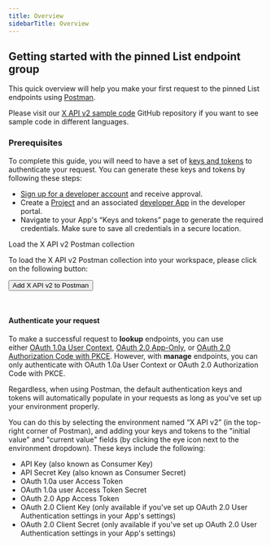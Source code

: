 ---
title: Overview
sidebarTitle: Overview
---


## Getting started with the pinned List endpoint group

This quick overview will help you make your first request to the pinned List endpoints using [Postman](/tutorials/postman-getting-started).

Please visit our [X API v2 sample code](https://github.com/xdevplatform/Twitter-API-v2-sample-code) GitHub repository if you want to see sample code in different languages.
<Note>
### Prerequisites

To complete this guide, you will need to have a set of [keys and tokens](/resources/fundamentals/authentication) to authenticate your request. You can generate these keys and tokens by following these steps:

* [Sign up for a developer account](https://developer.x.com/en/apply-for-access) and receive approval.
* Create a [Project](/resources/fundamentals/projects) and an associated [developer App](/resources/fundamentals/developer-apps) in the developer portal.
* Navigate to your App's “Keys and tokens” page to generate the required credentials. Make sure to save all credentials in a secure location.
</Note>
Load the X API v2 Postman collection


To load the X API v2 Postman collection into your workspace, please click on the following button:

<Button href="https://t.co/twitter-api-postman">
  Add X API v2 to Postman
</Button>


 

#### Authenticate your request

To make a successful request to **lookup** endpoints, you can use either [OAuth 1.0a User Context](/resources/fundamentals/authentication), [OAuth 2.0 App-Only](/resources/fundamentals/authentication#oauth-2-0), or [OAuth 2.0 Authorization Code with PKCE](resources/fundamentals/authentication#oauth-2-0-authorization-code-flow-with-pkce-2). However, with **manage** endpoints, you can only authenticate with OAuth 1.0a User Context or OAuth 2.0 Authorization Code with PKCE.

Regardless, when using Postman, the default authentication keys and tokens will automatically populate in your requests as long as you've set up your environment properly. 

You can do this by selecting the environment named “X API v2” (in the top-right corner of Postman), and adding your keys and tokens to the "initial value" and "current value" fields (by clicking the eye icon next to the environment dropdown). These keys include the following:

* API Key (also known as Consumer Key)
* API Secret Key (also known as Consumer Secret)
* OAuth 1.0a user Access Token
* OAuth 1.0a user Access Token Secret
* OAuth 2.0 App Access Token
* OAuth 2.0 Client Key (only available if you've set up OAuth 2.0 User Authentication settings in your App's settings)
* OAuth 2.0 Client Secret (only available if you've set up OAuth 2.0 User Authentication settings in your App's settings)
